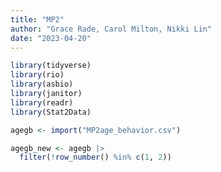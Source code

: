 ```yaml
---
title: "MP2"
author: "Grace Rade, Carol Milton, Nikki Lin"
date: "2023-04-20"
---
```

```r
library(tidyverse)
library(rio)
library(asbio)
library(janitor)
library(readr)
library(Stat2Data)
```

```r
agegb <- import("MP2age_behavior.csv")
```

```r
agegb_new <- agegb |>
  filter(!row_number() %in% c(1, 2))
```


